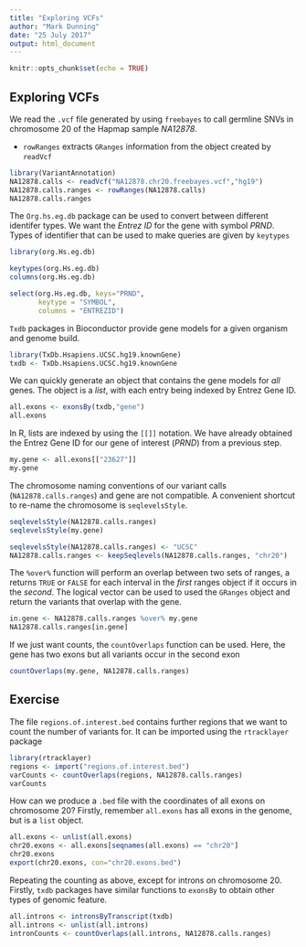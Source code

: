 ```yaml
---
title: "Exploring VCFs"
author: "Mark Dunning"
date: "25 July 2017"
output: html_document
---
```


```r
knitr::opts_chunk$set(echo = TRUE)
```

## Exploring VCFs

We read the `.vcf` file generated by using `freebayes` to call germline SNVs in chromosome 20 of the Hapmap sample *NA12878*.

- `rowRanges` extracts `GRanges` information from the object created by `readVcf`

```r
library(VariantAnnotation)
NA12878.calls <- readVcf("NA12878.chr20.freebayes.vcf","hg19")
NA12878.calls.ranges <- rowRanges(NA12878.calls)
NA12878.calls.ranges
```


The `Org.hs.eg.db` package can be used to convert between different identifer types. We want the *Entrez ID* for the gene with symbol *PRND*. Types of identifier that can be used to make queries are given by `keytypes`

```r
library(org.Hs.eg.db)

keytypes(org.Hs.eg.db)
columns(org.Hs.eg.db)

select(org.Hs.eg.db, keys="PRND",
       keytype = "SYMBOL",
       columns = "ENTREZID")
```

`Txdb` packages in Bioconductor provide gene models for a given organism and genome build. 

```r
library(TxDb.Hsapiens.UCSC.hg19.knownGene)
txdb <- TxDb.Hsapiens.UCSC.hg19.knownGene
```

We can quickly generate an object that contains the gene models for *all* genes. The object is a *list*, with each entry being indexed by Entrez Gene ID. 

```r
all.exons <- exonsBy(txdb,"gene")
all.exons
```

In R, lists are indexed by using the `[[]]` notation. We have already obtained the Entrez Gene ID for our gene of interest (*PRND*) from a previous step.

```r
my.gene <- all.exons[["23627"]]
my.gene
```

The chromosome naming conventions of our variant calls (`NA12878.calls.ranges`) and gene are not compatible. A convenient shortcut to re-name the chromosome is `seqlevelsStyle`.

```r
seqlevelsStyle(NA12878.calls.ranges)
seqlevelsStyle(my.gene)

seqlevelsStyle(NA12878.calls.ranges) <- "UCSC"
NA12878.calls.ranges <- keepSeqlevels(NA12878.calls.ranges, "chr20")
```


The `%over%` function will perform an overlap between two sets of ranges, a returns `TRUE` or `FALSE` for each interval in the *first* ranges object if it occurs in the *second*. The logical vector can be used to used the `GRanges` object and return the variants that overlap with the gene.

```r
in.gene <- NA12878.calls.ranges %over% my.gene
NA12878.calls.ranges[in.gene]
```

If we just want counts, the `countOverlaps` function can be used. Here, the gene has two exons but all variants occur in the second exon

```r
countOverlaps(my.gene, NA12878.calls.ranges)
```

## Exercise

The file `regions.of.interest.bed` contains further regions that we want to count the number of variants for. It can be imported using the `rtracklayer` package



```r
library(rtracklayer)
regions <- import("regions.of.interest.bed")
varCounts <- countOverlaps(regions, NA12878.calls.ranges)
varCounts
```

How can we produce a `.bed` file with the coordinates of all exons on chromosome 20? Firstly, remember `all.exons` has all exons in the genome, but is a `list` object.

```r
all.exons <- unlist(all.exons)
chr20.exons <- all.exons[seqnames(all.exons) == "chr20"]
chr20.exons
export(chr20.exons, con="chr20.exons.bed")
```

Repeating the counting as above, except for introns on chromosome 20. Firstly, `txdb` packages have similar functions to `exonsBy` to obtain other types of genomic feature.

```r
all.introns <- intronsByTranscript(txdb)
all.introns <- unlist(all.introns)
intronCounts <- countOverlaps(all.introns, NA12878.calls.ranges)

```

